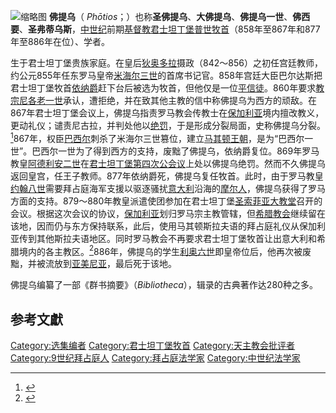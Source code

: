 {{NoteTA
|1=zh-hant:尼各老; zh-hans:尼各老; zh-hk:尼各老; zh-tw:尼閣;
}}
[[File:Патриарх_фотий.png|缩略图]]
'''佛提乌'''（{{lang-el|Φώτιος}} ''Phōtios''；{{bd|约810年||893年|}}）也称'''圣佛提乌'''、'''大佛提乌'''、'''佛提乌一世'''、'''佛西要'''、'''圣弗蒂乌斯'''，[[中世纪|中世纪]]前期[[基督教|基督教]][[君士坦丁堡普世牧首|君士坦丁堡普世牧首]]（858年至867年和877年至886年在位）、学者。

生于君士坦丁堡贵族家庭。在皇后[[狄奥多拉_(狄奥斐卢斯之妻)|狄奥多拉]]摄政（842～856）之初任宫廷教师，约公元855年任东罗马皇帝[[米海尔三世|米海尔三世]]的首席书记官。858年宫廷大臣巴尔达斯把君士坦丁堡牧首[[依納爵(君士坦丁堡牧首)|依纳爵]]赶下台后被选为牧首，但他仅是一位[[平信徒|平信徒]]。860年要求[[教宗尼各老一世|教宗尼各老一世]]承认，遭拒绝，并在致其他主教的信中称佛提乌为西方的顽敌。在867年君士坦丁堡会议上，佛提乌指责罗马教会传教士在[[保加利亚|保加利亚]]境内擅改教义，更动礼仪；谴责尼古拉，并判处他以[[绝罚|绝罚]]，于是形成分裂局面，史称佛提乌分裂。<ref>{{cite book zh |author=|title=《宗教大辞典》|format=M|edition=1 |location=上海 |publisher=上海辞书出版社 |date=1998年 |pages= |id= ISBN 9787532603985}}</ref>867年，权臣[[巴西尔一世|巴西尔]]刺杀了米海尔三世篡位，建立[[马其顿王朝|马其顿王朝]]，是为“巴西尔一世”。巴西尔一世为了得到西方的支持，废黜了佛提乌，依纳爵复位。869年罗马教皇[[教宗哈德良二世|阿德利安二世]]在[[第四次君士坦丁堡公會議|君士坦丁堡第四次公会议]]上处以佛提乌绝罚。然而不久佛提乌返回皇宫，任王子教师。877年依纳爵死，佛提乌复任牧首。此时，由于罗马教皇[[若望八世|约翰八世]]需要拜占庭海军支援以驱逐骚扰[[意大利|意大利]]沿海的[[摩尔人|摩尔人]]，佛提乌获得了罗马方面的支持。879～880年教皇派遣使团参加在君士坦丁堡[[圣索菲亚大教堂|圣索菲亚大教堂]]召开的会议。根据这次会议的协议，[[保加利亚|保加利亚]]划归罗马宗主教管辖，但[[希腊教会|希腊教会]]继续留在该地，因而仍与东方保持联系，此后，使用马其顿斯拉夫语的拜占庭礼仪从保加利亚传到其他斯拉夫语地区。同时罗马教会不再要求君士坦丁堡牧首让出意大利和希腊境内的各主教区。<ref>{{cite book zh |author=|title=《大不列颠百科全书：国际中文版·第十三卷》|format=M|edition=1 |location=北京 |publisher=中国大百科全书出版社 |date=1999年4月 |pages=242页 |id= ISBN 7-5000-6060-2}}</ref>886年，佛提乌的学生[[利奥六世_(拜占庭)|利奥六世]]即皇帝位后，他再次被废黜，并被流放到[[亚美尼亚|亚美尼亚]]，最后死于该地。

佛提乌编纂了一部《群书摘要》（''Bibliotheca''），辑录的古典著作达280种之多。

==参考文獻==
{{reflist}}

{{普世牧首}}
[[Category:选集编者|Category:选集编者]]
[[Category:君士坦丁堡牧首|Category:君士坦丁堡牧首]]
[[Category:天主教会批评者|Category:天主教会批评者]]
[[Category:9世纪拜占庭人|Category:9世纪拜占庭人]]
[[Category:拜占庭法学家|Category:拜占庭法学家]]
[[Category:中世纪法学家|Category:中世纪法学家]]